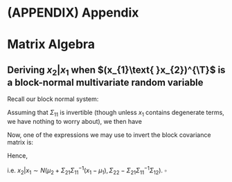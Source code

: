 
# (APPENDIX) Appendix {-}
# Matrix Algebra

## Deriving $x_{2} | x_{1}$ when $(x_{1}\text{ }x_{2})^{\T}$ is a block-normal multivariate random variable {-}

Recall our block normal system:

\begin{eqnarray*}
\begin{bmatrix}x_{1}\\ x_{2}\end{bmatrix} &\sim& N\left(\begin{bmatrix}\mu_{1}\\ \mu_{2}\end{bmatrix}, \begin{bmatrix}\Sigma_{11} & \Sigma_{12}\\
\Sigma_{21} & \Sigma_{22}\end{bmatrix}\right)
(\#eq:blocknormalsetup)
\end{eqnarray*}

Assuming that $\Sigma_{11}$ is invertible (though unless $x_{1}$ contains degenerate terms, we have nothing to worry about), we then have
\begin{eqnarray*}
&&p(x_{2}\vert x_{1}) = \frac{p(x_{1},x_{2})}{p(x_{1})}\\
 &\propto& \exp\left(-\frac{1}{2}\left[\begin{bmatrix}x_{1} - \mu_{1}\\ x_{2} - \mu_{2}\end{bmatrix}^{\T}\begin{bmatrix}\Sigma_{11} & \Sigma_{12}\\ \Sigma_{21} & \Sigma_{22}\end{bmatrix}^{-1}\begin{bmatrix}x_{1} - \mu_{1}\\ x_{2} - \mu_{2}\end{bmatrix} - (x_{1} - \mu_{1})^{\T}\Sigma_{11}^{-1}(x_{1} - \mu_{1})\right]\right)
 (\#eq:bayes)
\end{eqnarray*}

Now, one of the expressions we may use to invert the block covariance matrix is:
\begin{eqnarray*}
&&\begin{bmatrix}\Sigma_{11}^{-1} + \Sigma_{11}^{-1}\Sigma_{12}(\Sigma_{22} - \Sigma_{21}\Sigma_{11}^{-1}\Sigma_{12})^{-1}\Sigma_{21}\Sigma_{11}^{-1} & -\Sigma_{11}^{-1}\Sigma_{12}(\Sigma_{22} - \Sigma_{21}\Sigma_{11}^{-1}\Sigma_{12})^{-1}\\
-(\Sigma_{22} - \Sigma_{21}\Sigma_{11}^{-1}\Sigma_{12})^{-1}\Sigma_{21}\Sigma_{11}^{-1} & (\Sigma_{22} - \Sigma_{21}\Sigma_{11}^{-1}\Sigma_{12})^{-1}\end{bmatrix}
(\#eq:blockinvert1)
\end{eqnarray*}

Hence,

\begin{eqnarray*}
p(x_{2}\vert x_{1}) &\propto& \exp\left(-\frac{1}{2}\left[(x_{1} - \mu_{1})^{\T}\Sigma_{11}^{-1}\Sigma_{12}(\Sigma_{22} - \Sigma_{21}\Sigma_{11}^{-1}\Sigma_{12})^{-1}\Sigma_{21}\Sigma_{11}^{-1}(x_{1} - \mu_{1})\right.\right.\\
 &&\left.\left.- 2(x_{1} - \mu_{1})\Sigma_{11}^{-1}\Sigma_{12}(\Sigma_{22} - \Sigma_{21}\Sigma_{11}^{-1}\Sigma_{12})^{-1}(x_{2} - \mu_{2})\right.\right.\\
 &&\left.\left. + (x_{2} - \mu_{2})^{\T}(\Sigma_{22} - \Sigma_{21}\Sigma_{11}^{-1}\Sigma_{12})^{-1}(x_{2} - \mu_{2})\right]\right)\\
 &\propto& \exp\left(-\frac{1}{2}\left[((x_{2} - \mu_{2}) - \Sigma_{21}\Sigma_{11}^{-1}(x_{1} - \mu_{1}))^{\T}(\Sigma_{22} - \Sigma_{21}\Sigma_{11}^{-1}\Sigma_{12})^{-1}\right.\right.\\
 &&\left.\left.((x_{2} - \mu_{2}) - \Sigma_{21}\Sigma_{11}^{-1}(x_{1} - \mu_{1}))\right]\right)
 (\#eq:inversionstep)
\end{eqnarray*}

i.e. $x_{2} \vert x_{1} \sim N(\mu_{2} + \Sigma_{21}\Sigma_{11}^{-1}(x_{1} - \mu_{1}), \Sigma_{22} - \Sigma_{21}\Sigma_{11}^{-1}\Sigma_{12})$. $\square$

